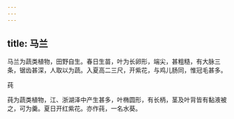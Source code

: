 ```yaml
---
---
---
```

title: 马兰
---



马兰为蔬类植物，田野自生。春日生苗，叶为长卵形，端尖，甚粗糙，有大脉三条，锯齿甚深，人取以为蔬。入夏高二三尺，开紫花，与鸡儿肠同，惟冠毛甚多。

莼

莼为蔬类植物，江、浙湖泽中产生甚多，叶椭圆形，有长柄，茎及叶背皆有黏液被之，可为羹。夏日开红紫花。亦作莼，一名水葵。